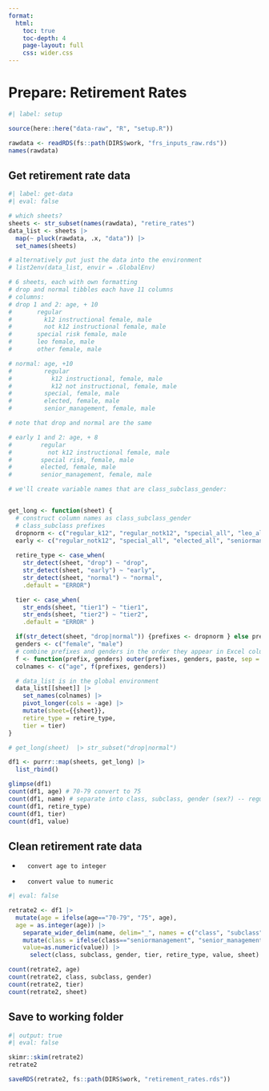 ```yaml
---
format:
  html:
    toc: true
    toc-depth: 4
    page-layout: full
    css: wider.css
---    
```


# Prepare: Retirement Rates

```r
#| label: setup

source(here::here("data-raw", "R", "setup.R"))

rawdata <- readRDS(fs::path(DIRS$work, "frs_inputs_raw.rds"))
names(rawdata)

```

## Get retirement rate data

```r
#| label: get-data
#| eval: false

# which sheets?
sheets <- str_subset(names(rawdata), "retire_rates")
data_list <- sheets |>
  map(~ pluck(rawdata, .x, "data")) |>
  set_names(sheets)

# alternatively put just the data into the environment
# list2env(data_list, envir = .GlobalEnv)

# 6 sheets, each with own formatting
# drop and normal tibbles each have 11 columns
# columns:
# drop 1 and 2: age, + 10
#       regular
#         k12 instructional female, male
#         not k12 instructional female, male
#       special risk female, male
#       leo female, male
#       other female, male

# normal: age, +10
#         regular
#           k12 instructional, female, male
#           k12 not instructional, female, male
#         special, female, male
#         elected, female, male
#         senior_management, female, male

# note that drop and normal are the same

# early 1 and 2: age, + 8
#        regular
#          not k12 instructional female, male
#        special risk, female, male
#        elected, female, male
#        senior_management, female, male

# we'll create variable names that are class_subclass_gender:


get_long <- function(sheet) {
  # construct column names as class_subclass_gender
  # class_subclass prefixes
  dropnorm <- c("regular_k12", "regular_notk12", "special_all", "leo_all", "other_all")
  early <- c("regular_notk12", "special_all", "elected_all", "seniormanagement_all")
  
  retire_type <- case_when(
    str_detect(sheet, "drop") ~ "drop",
    str_detect(sheet, "early") ~ "early",
    str_detect(sheet, "normal") ~ "normal",
    .default = "ERROR")

  tier <- case_when(
    str_ends(sheet, "tier1") ~ "tier1",
    str_ends(sheet, "tier2") ~ "tier2",
    .default = "ERROR" )                          

  if(str_detect(sheet, "drop|normal")) {prefixes <- dropnorm } else prefixes <- early
  genders <- c("female", "male") 
  # combine prefixes and genders in the order they appear in Excel columns
  f <- function(prefix, genders) outer(prefixes, genders, paste, sep = "_") |> t() |> as.vector()  
  colnames <- c("age", f(prefixes, genders))

  # data_list is in the global environment
  data_list[[sheet]] |> 
    set_names(colnames) |> 
    pivot_longer(cols = -age) |> 
    mutate(sheet={{sheet}},
    retire_type = retire_type,
    tier = tier)
}

# get_long(sheet)  |> str_subset("drop|normal")

df1 <- purrr::map(sheets, get_long) |> 
  list_rbind()

glimpse(df1)
count(df1, age) # 70-79 convert to 75
count(df1, name) # separate into class, subclass, gender (sex?) -- regular, special, leo, other; separate seniormanagement
count(df1, retire_type)
count(df1, tier)
count(df1, value)

```


## Clean retirement rate data

-       convert age to integer
-       convert value to numeric

```r
#| eval: false

retrate2 <- df1 |>
  mutate(age = ifelse(age=="70-79", "75", age),
  age = as.integer(age)) |> 
    separate_wider_delim(name, delim="_", names = c("class", "subclass", "gender")) |> 
    mutate(class = ifelse(class=="seniormanagement", "senior_management", class),
    value=as.numeric(value)) |> 
      select(class, subclass, gender, tier, retire_type, value, sheet)

count(retrate2, age)
count(retrate2, class, subclass, gender)
count(retrate2, tier)
count(retrate2, sheet)

```

## Save to working folder

```r
#| output: true
#| eval: false

skimr::skim(retrate2)
retrate2

saveRDS(retrate2, fs::path(DIRS$work, "retirement_rates.rds"))

```
